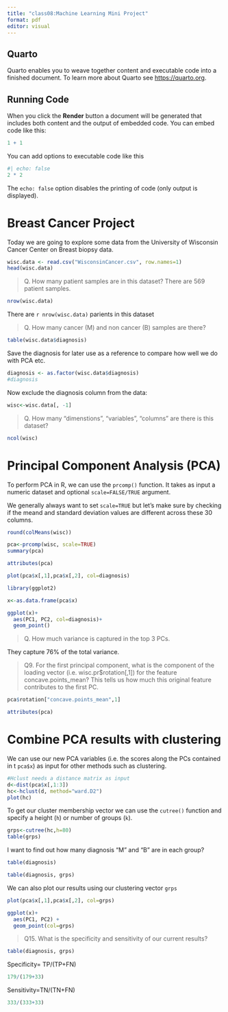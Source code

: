 ```yaml
---
title: "class08:Machine Learning Mini Project"
format: pdf
editor: visual
---
```


## Quarto

Quarto enables you to weave together content and executable code into a finished document. To learn more about Quarto see <https://quarto.org>.

## Running Code

When you click the **Render** button a document will be generated that includes both content and the output of embedded code. You can embed code like this:

```r
1 + 1
```

You can add options to executable code like this

```r
#| echo: false
2 * 2
```

The `echo: false` option disables the printing of code (only output is displayed).

# Breast Cancer Project
Today we are going to explore some data from the University of Wisconsin Cancer Center on Breast biopsy data. 

```r
wisc.data <- read.csv("WisconsinCancer.csv", row.names=1)
head(wisc.data)
```

> Q. How many patient samples are in this dataset?
There are 569 patient samples.

```r
nrow(wisc.data)
```
There are `r nrow(wisc.data)` parients in this dataset

> Q. How many cancer (M) and non cancer (B) samples are there?

```r
table(wisc.data$diagnosis)
```

Save the diagnosis for later use as a reference to compare how well we do with PCA etc.

```r
diagnosis <- as.factor(wisc.data$diagnosis)
#diagnosis
```

Now exclude the diagnosis column from the data:
```r
wisc<-wisc.data[, -1]
```

> Q. How many "dimenstions", "variables", "columns" are there is this dataset?

```r
ncol(wisc)
```

# Principal Component Analysis (PCA)

To perform PCA in R, we can use the `prcomp()` function.  It takes as input a numeric dataset and optional `scale=FALSE/TRUE` argument.

We generally always want to set `scale=TRUE` but let's make sure by checking if the meand and standard deviation values are different across these 30 columns.
```r
round(colMeans(wisc))
```
```r
pca<-prcomp(wisc, scale=TRUE)
summary(pca)
```

```r
attributes(pca)
```

```r
plot(pca$x[,1],pca$x[,2], col=diagnosis)
```
```r
library(ggplot2)

x<-as.data.frame(pca$x)

ggplot(x)+
  aes(PC1, PC2, col=diagnosis)+
  geom_point()
``` 

> Q. How much variance is captured in the top 3 PCs.

They capture 76% of the total variance.

> Q9. For the first principal component, what is the component of the loading vector (i.e. wisc.pr$rotation[,1]) for the feature concave.points_mean? This tells us how much this original feature contributes to the first PC.

```r
pca$rotation["concave.points_mean",1]
```

```r
attributes(pca)
```

# Combine PCA results with clustering

We can use our new PCA variables (i.e. the scores along the PCs contained  in t `pca$x`) as input for other methods such as clustering. 

```r
#Hclust needs a distance matrix as input
d<-dist(pca$x[,1:3])
hc<-hclust(d, method="ward.D2")
plot(hc)
```
To get our cluster membership vector we can use the `cutree()` function and specify a height (`h`) or number of groups (`k`).
```r
grps<-cutree(hc,h=80)
table(grps)
```

I want to find out how many diagnosis "M" and "B" are in each group?

```r
table(diagnosis)
```
```r
table(diagnosis, grps)
```
 
We can also plot our results using our clustering vector `grps`
```r
plot(pca$x[,1],pca$x[,2], col=grps)
```

```r
ggplot(x)+
  aes(PC1, PC2) +
  geom_point(col=grps)
```

> Q15. What is the specificity and sensitivity of our current results?

```r
table(diagnosis, grps)
```
Specificity= TP/(TP+FN)
```r
179/(179+33)
```
Sensitivity=TN/(TN+FN)
```r
333/(333+33)
```


